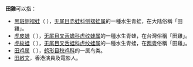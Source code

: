 '''田雞'''可以指：
* [[黑斑侧褶蛙|黑斑侧褶蛙]]（{{lang|la|''Pelophylax nigromaculata''}} ），[[无尾目|无尾目]][[赤蛙科|赤蛙科]][[侧褶蛙属|侧褶蛙属]]的一種水生青蛙，在大陆俗稱「田雞」。
* [[虎皮蛙|虎皮蛙]]（{{lang|la|''Hoplobatrachus rugulosus''}} ），[[无尾目|无尾目]][[叉舌蟾科|叉舌蟾科]][[虎纹蛙属|虎纹蛙属]]的一種水生青蛙，在台灣俗稱「田雞」。
* [[虎紋蛙|虎紋蛙]]（{{lang|la|''Hoplobatrachus tigerinus''}} ），[[无尾目|无尾目]][[叉舌蛙科|叉舌蛙科]][[虎纹蛙属|虎纹蛙属]]的一種水生青蛙，在[[两粤|两粤]]俗稱「田雞」。
* [[田鸡属|田鸡属]]（{{lang|la|''Porzana''}} ），[[鹤形目|鹤形目]][[秧鸡科|秧鸡科]]的一属鸟类。
* [[田啟文|田啟文]]，香港演員及電影人。

{{disambig|Cat=二字消歧義}}